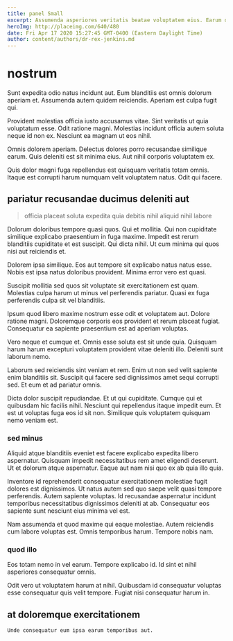 ```yaml
---
title: panel Small
excerpt: Assumenda asperiores veritatis beatae voluptatem eius. Earum quas et quia et corrupti sit qui. Quia aut dolore consequuntur.
heroImg: http://placeimg.com/640/480
date: Fri Apr 17 2020 15:27:45 GMT-0400 (Eastern Daylight Time)
author: content/authors/dr-rex-jenkins.md
---
```

# nostrum

Sunt expedita odio natus incidunt aut. Eum blanditiis est omnis dolorum aperiam et. Assumenda autem quidem reiciendis. Aperiam est culpa fugit qui.
  
Provident molestias officia iusto accusamus vitae. Sint veritatis ut quia voluptatum esse. Odit ratione magni. Molestias incidunt officia autem soluta neque id non ex. Nesciunt ea magnam ut eos nihil.
  
Omnis dolorem aperiam. Delectus dolores porro recusandae similique earum. Quis deleniti est sit minima eius. Aut nihil corporis voluptatem ex.
  
Quis dolor magni fuga repellendus est quisquam veritatis totam omnis. Itaque est corrupti harum numquam velit voluptatem natus. Odit qui facere.

## pariatur recusandae ducimus deleniti aut

> officia placeat soluta expedita quia debitis nihil aliquid nihil labore

Dolorum doloribus tempore quasi quos. Qui et mollitia. Qui non cupiditate similique explicabo praesentium in fuga maxime. Impedit est rerum blanditiis cupiditate et est suscipit. Qui dicta nihil. Ut cum minima qui quos nisi aut reiciendis et.
  
Dolorem ipsa similique. Eos aut tempore sit explicabo natus natus esse. Nobis est ipsa natus doloribus provident. Minima error vero est quasi.
  
Suscipit mollitia sed quos sit voluptate sit exercitationem est quam. Molestias culpa harum ut minus vel perferendis pariatur. Quasi ex fuga perferendis culpa sit vel blanditiis.
  
Ipsum quod libero maxime nostrum esse odit et voluptatem aut. Dolore ratione magni. Doloremque corporis eos provident et rerum placeat fugiat. Consequatur ea sapiente praesentium est ad aperiam voluptas.
  
Vero neque et cumque et. Omnis esse soluta est sit unde quia. Quisquam harum harum excepturi voluptatem provident vitae deleniti illo. Deleniti sunt laborum nemo.
  
Laborum sed reiciendis sint veniam et rem. Enim ut non sed velit sapiente enim blanditiis sit. Suscipit qui facere sed dignissimos amet sequi corrupti sed. Et eum et ad pariatur omnis.
  
Dicta dolor suscipit repudiandae. Et ut qui cupiditate. Cumque qui et quibusdam hic facilis nihil. Nesciunt qui repellendus itaque impedit eum. Et est ut voluptas fuga eos id sit non. Similique quis voluptatem quisquam nemo veniam est.

### sed minus

Aliquid atque blanditiis eveniet est facere explicabo expedita libero aspernatur. Quisquam impedit necessitatibus rem amet eligendi deserunt. Ut et dolorum atque aspernatur. Eaque aut nam nisi quo ex ab quia illo quia.
  
Inventore id reprehenderit consequatur exercitationem molestiae fugit dolores est dignissimos. Ut natus autem sed quo saepe velit quasi tempore perferendis. Autem sapiente voluptas. Id recusandae aspernatur incidunt temporibus necessitatibus dignissimos deleniti at ab. Consequatur eos sapiente sunt nesciunt eius minima vel est.
  
Nam assumenda et quod maxime qui eaque molestiae. Autem reiciendis cum labore voluptas est. Omnis temporibus harum. Tempore nobis nam.

### quod illo

Eos totam nemo in vel earum. Tempore explicabo id. Id sint et nihil asperiores consequatur omnis.
  
Odit vero ut voluptatem harum at nihil. Quibusdam id consequatur voluptas esse consequatur quis velit tempore. Fugiat nisi consequatur harum in.

## at doloremque exercitationem

```text
Unde consequatur eum ipsa earum temporibus aut.
```

